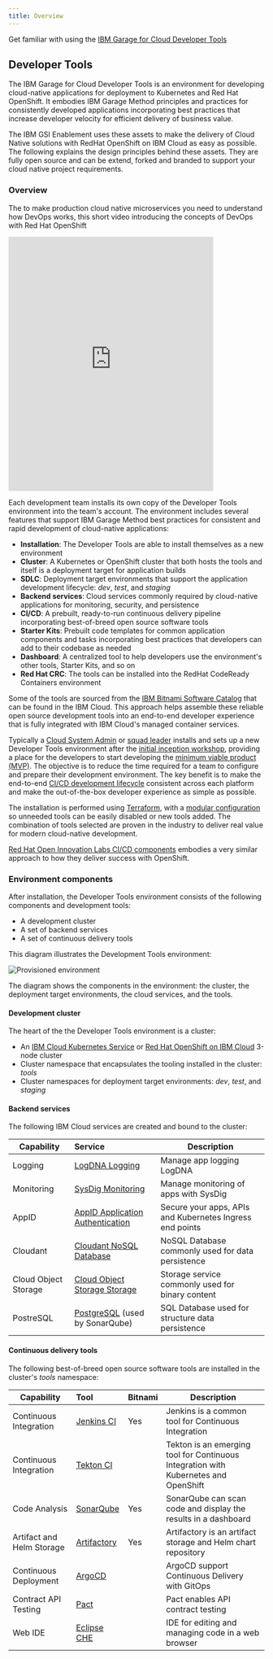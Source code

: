 ```yaml
---
title: Overview
---
```


<PageDescription>

Get familiar with using the [IBM Garage for Cloud Developer Tools](https://ibm-garage-cloud.github.io/ibm-garage-developer-guide/)

</PageDescription>

## Developer Tools

The IBM Garage for Cloud Developer Tools is an environment for developing cloud-native applications for deployment 
to Kubernetes and Red Hat OpenShift. It embodies IBM Garage Method principles and practices for consistently developed 
applications incorporating best practices that increase developer velocity for efficient delivery of business value.

The IBM GSI Enablement uses these assets to make the delivery of Cloud Native solutions with RedHat OpenShift on IBM Cloud as easy as possible. The following explains the design principles behind these assets. They are fully open source and can be extend, forked and branded to support your cloud native project requirements.

### Overview

The to make production cloud native microservices you need to understand how DevOps works, this short video introducing the concepts of DevOps with Red Hat OpenShift
<iframe width="80%" height="500" src="https://www.youtube.com/embed/GOPWObjFTsI" frameborder="0" allow="accelerometer; autoplay; encrypted-media; gyroscope; picture-in-picture" allowfullscreen></iframe>

<p></p>

Each development team installs its own copy of the Developer Tools environment into the team's account. 
The environment includes several features that support IBM Garage Method best practices for consistent and rapid development of cloud-native applications:

- **Installation**: The Developer Tools are able to install themselves as a new environment 
- **Cluster**: A Kubernetes or OpenShift cluster that both hosts the tools and itself is a deployment target for application builds
- **SDLC**: Deployment target environments that support the application development lifecycle: *dev*, *test*, and *staging*
- **Backend services**: Cloud services commonly required by cloud-native applications for monitoring, security, and persistence
- **CI/CD**: A prebuilt, ready-to-run continuous delivery pipeline incorporating best-of-breed open source software tools
- **Starter Kits**: Prebuilt code templates for common application components and tasks incorporating best practices that developers can add to their codebase as needed
- **Dashboard**: A centralized tool to help developers use the environment's other tools, Starter Kits, and so on
- **Red Hat CRC**: The tools can be installed into the RedHat CodeReady Containers environment

Some of the tools are sourced from the [IBM Bitnami Software Catalog](https://cloud.ibm.com/catalog?search=label%3Ahelm#software) that can be found in the IBM Cloud. This approach helps assemble these reliable open source development tools into an end-to-end developer experience that is fully integrated with IBM Cloud's managed container services.

Typically a [Cloud System Admin](https://ibm-garage-cloud.github.io/ibm-garage-developer-guide/admin/overview) or [squad leader](https://www.ibm.com/garage/method/practices/culture/practice-building-effective-squads/) installs and sets up a new Developer Tools environment after the [initial inception workshop](https://www.ibm.com/garage/method/practices/think/inception),
providing a place for the developers to start developing the
[minimum viable product (MVP)](https://www.ibm.com/garage/method/practices/think/inception/practice_minimum_viable_product).
The objective is to reduce the time required for a team to configure and prepare their development environment.
The key benefit is to make the end-to-end 
[CI/CD development lifecycle](https://www.ibm.com/garage/method/practices/deliver/practice_continuous_delivery/) 
consistent across each platform and make the out-of-the-box developer experience as simple as possible.

The installation is performed using [Terraform](https://cloud.ibm.com/docs/terraform),
with a [modular configuration](https://github.com/ibm-garage-cloud/garage-terraform-modules) so unneeded tools can be easily disabled or new tools added.
The combination of tools selected are proven in the industry to deliver real value for modern cloud-native development.

[Red Hat Open Innovation Labs CI/CD components](https://github.com/rht-labs/labs-ci-cd) embodies a very similar approach to how they deliver success with OpenShift.

### Environment components

After installation, the Developer Tools environment consists of the following components and development tools:
- A development cluster
- A set of backend services
- A set of continuous delivery tools

This diagram illustrates the Development Tools environment:

![Provisioned environment](images/catalyst-provisioned-environment.png)

The diagram shows the components in the environment: the cluster, the deployment target environments, the cloud services, and the tools.

#### Development cluster

The heart of the the Developer Tools environment is a cluster:

- An [IBM Cloud Kubernetes Service](https://www.ibm.com/cloud/container-service) 
or [Red Hat OpenShift on IBM Cloud](https://www.ibm.com/cloud/openshift) 3-node cluster
- Cluster namespace that encapsulates the tooling installed in the cluster: *tools*
- Cluster namespaces for deployment target environments: *dev*, *test*, and *staging*

#### Backend services

The following IBM Cloud services are created and bound to the cluster:

| Capability                | Service        |Description |
| -----------------------   |:-------------- |------------|
| Logging                   | [LogDNA Logging](https://cloud.ibm.com/docs/services/Log-Analysis-with-LogDNA?topic=LogDNA-getting-started)  | Manage app logging LogDNA  |
| Monitoring                | [SysDig Monitoring](https://cloud.ibm.com/docs/services/Monitoring-with-Sysdig?topic=Sysdig-getting-started) | Manage monitoring of apps with SysDig |
| AppID                     | [AppID Application Authentication](https://cloud.ibm.com/docs/services/appid?topic=appid-service-access-management) | Secure your apps, APIs and Kubernetes Ingress end points |
| Cloudant                  | [Cloudant NoSQL Database](https://cloud.ibm.com/docs/services/Cloudant?topic=cloudant-getting-started) | NoSQL Database commonly used for data persistence |
| Cloud Object Storage      | [Cloud Object Storage Storage](https://cloud.ibm.com/docs/services/cloud-object-storage?topic=cloud-object-storage-getting-started) | Storage service commonly used for binary content |
| PostreSQL                 | [PostgreSQL](https://cloud.ibm.com/docs/services/databases-for-postgresql?topic=databases-for-postgresql-about) (used by SonarQube) | SQL Database used for structure data persistence |

#### Continuous delivery tools

The following best-of-breed open source software tools are installed in the cluster's *tools* namespace:

| Capability                  | Tool                                         | Bitnami   |Description |
| --------------------------- |:--------------                               | -------   |------------|
| Continuous Integration      | [Jenkins CI](https://jenkins.io/)            |  Yes      | Jenkins is a common tool for Continuous Integration   |
| Continuous Integration      | [Tekton CI](https://tekton.dev/)             |           | Tekton is an emerging tool for Continuous Integration with Kubernetes and OpenShift  |
| Code Analysis               | [SonarQube](https://www.sonarqube.org/)      |  Yes      | SonarQube can scan code and display the results in a dashboard |
| Artifact and Helm Storage   | [Artifactory](https://jfrog.com/open-source/)|  Yes      | Artifactory is an artifact storage and Helm chart repository  |
| Continuous Deployment       | [ArgoCD](https://argoproj.github.io/argo-cd/)|           | ArgoCD support Continuous Delivery with GitOps |
| Contract API Testing        | [Pact](https://docs.pact.io/)                |           | Pact enables API contract testing |
| Web IDE                     | [Eclipse CHE](https://www.eclipse.org/che/)  |           | IDE for editing and managing code in a web browser |


